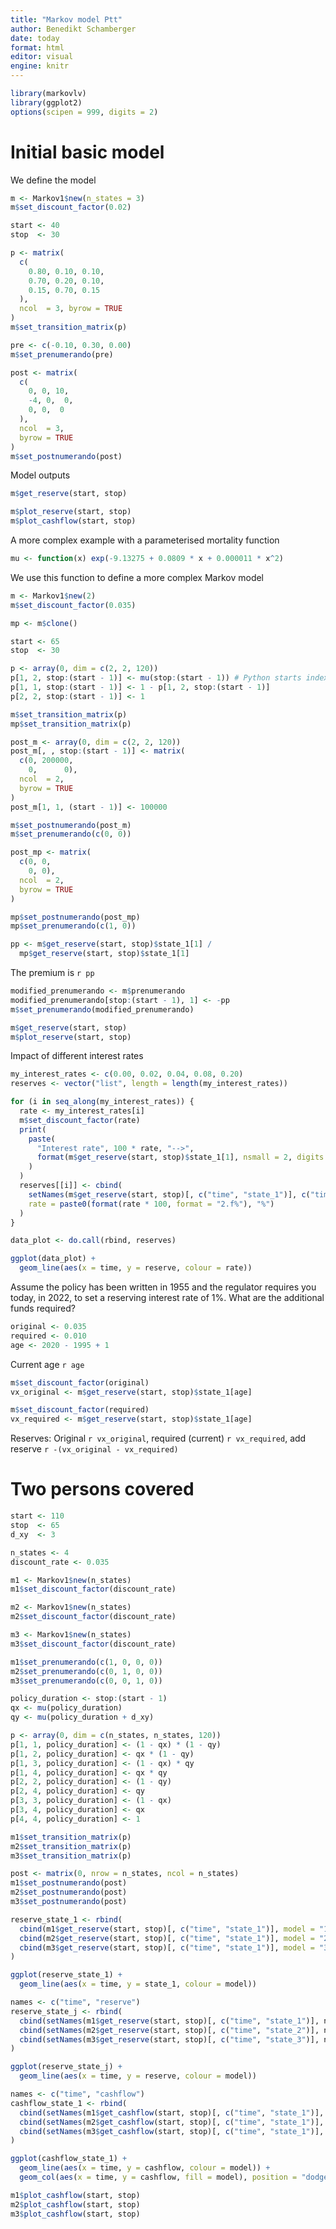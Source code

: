 ```yaml
---
title: "Markov model Ptt"
author: Benedikt Schamberger
date: today
format: html
editor: visual
engine: knitr
---
```


```r
library(markovlv)
library(ggplot2)
options(scipen = 999, digits = 2)
```

# Initial basic model

We define the model

```r
m <- Markov1$new(n_states = 3)
m$set_discount_factor(0.02)

start <- 40
stop  <- 30

p <- matrix(
  c(
    0.80, 0.10, 0.10,
    0.70, 0.20, 0.10,
    0.15, 0.70, 0.15
  ),
  ncol  = 3, byrow = TRUE
)
m$set_transition_matrix(p)

pre <- c(-0.10, 0.30, 0.00)
m$set_prenumerando(pre)

post <- matrix(
  c(
    0, 0, 10,
    -4, 0,  0,
    0, 0,  0
  ),
  ncol  = 3,
  byrow = TRUE
)
m$set_postnumerando(post)
```

Model outputs

```r
m$get_reserve(start, stop)

m$plot_reserve(start, stop)
m$plot_cashflow(start, stop)
```

A more complex example with a parameterised mortality function

```r
mu <- function(x) exp(-9.13275 + 0.0809 * x + 0.000011 * x^2)
```

We use this function to define a more complex Markov model

```r
m <- Markov1$new(2)
m$set_discount_factor(0.035)

mp <- m$clone()

start <- 65
stop  <- 30

p <- array(0, dim = c(2, 2, 120))
p[1, 2, stop:(start - 1)] <- mu(stop:(start - 1)) # Python starts indexing from 0
p[1, 1, stop:(start - 1)] <- 1 - p[1, 2, stop:(start - 1)]
p[2, 2, stop:(start - 1)] <- 1

m$set_transition_matrix(p)
mp$set_transition_matrix(p)

post_m <- array(0, dim = c(2, 2, 120))
post_m[, , stop:(start - 1)] <- matrix(
  c(0, 200000,
    0,      0),
  ncol  = 2,
  byrow = TRUE
)
post_m[1, 1, (start - 1)] <- 100000

m$set_postnumerando(post_m)
m$set_prenumerando(c(0, 0))

post_mp <- matrix(
  c(0, 0,
    0, 0),
  ncol  = 2,
  byrow = TRUE
)

mp$set_postnumerando(post_mp)
mp$set_prenumerando(c(1, 0))

pp <- m$get_reserve(start, stop)$state_1[1] / 
  mp$get_reserve(start, stop)$state_1[1]
```

The premium is `r pp`

```r
modified_prenumerando <- m$prenumerando
modified_prenumerando[stop:(start - 1), 1] <- -pp
m$set_prenumerando(modified_prenumerando)

m$get_reserve(start, stop)
m$plot_reserve(start, stop)
```

Impact of different interest rates

```r
my_interest_rates <- c(0.00, 0.02, 0.04, 0.08, 0.20)
reserves <- vector("list", length = length(my_interest_rates))

for (i in seq_along(my_interest_rates)) {
  rate <- my_interest_rates[i]
  m$set_discount_factor(rate)
  print(
    paste(
      "Interest rate", 100 * rate, "-->", 
      format(m$get_reserve(start, stop)$state_1[1], nsmall = 2, digits = 2)
    )
  )
  reserves[[i]] <- cbind(
    setNames(m$get_reserve(start, stop)[, c("time", "state_1")], c("time", "reserve")),
    rate = paste0(format(rate * 100, format = "2.f%"), "%")
  )
}

data_plot <- do.call(rbind, reserves)

ggplot(data_plot) + 
  geom_line(aes(x = time, y = reserve, colour = rate))
```

Assume the policy has been written in 1955 and the regulator requires you today, in 2022, to set a reserving interest rate of 1%.
What are the additional funds required?

```r
original <- 0.035
required <- 0.010
age <- 2020 - 1995 + 1
```

Current age `r age`

```r
m$set_discount_factor(original)
vx_original <- m$get_reserve(start, stop)$state_1[age]

m$set_discount_factor(required)
vx_required <- m$get_reserve(start, stop)$state_1[age]
```
Reserves: Original `r vx_original`, required (current) `r vx_required`, add reserve `r -(vx_original - vx_required)`

# Two persons covered

```r
start <- 110
stop  <- 65
d_xy  <- 3

n_states <- 4
discount_rate <- 0.035

m1 <- Markov1$new(n_states)
m1$set_discount_factor(discount_rate)

m2 <- Markov1$new(n_states)
m2$set_discount_factor(discount_rate)

m3 <- Markov1$new(n_states)
m3$set_discount_factor(discount_rate)

m1$set_prenumerando(c(1, 0, 0, 0))
m2$set_prenumerando(c(0, 1, 0, 0))
m3$set_prenumerando(c(0, 0, 1, 0))

policy_duration <- stop:(start - 1)
qx <- mu(policy_duration)
qy <- mu(policy_duration + d_xy)

p <- array(0, dim = c(n_states, n_states, 120))
p[1, 1, policy_duration] <- (1 - qx) * (1 - qy)
p[1, 2, policy_duration] <- qx * (1 - qy)
p[1, 3, policy_duration] <- (1 - qx) * qy
p[1, 4, policy_duration] <- qx * qy
p[2, 2, policy_duration] <- (1 - qy)
p[2, 4, policy_duration] <- qy
p[3, 3, policy_duration] <- (1 - qx)
p[3, 4, policy_duration] <- qx
p[4, 4, policy_duration] <- 1

m1$set_transition_matrix(p)
m2$set_transition_matrix(p)
m3$set_transition_matrix(p)

post <- matrix(0, nrow = n_states, ncol = n_states)
m1$set_postnumerando(post)
m2$set_postnumerando(post)
m3$set_postnumerando(post)
```

```r
reserve_state_1 <- rbind(
  cbind(m1$get_reserve(start, stop)[, c("time", "state_1")], model = "1"),
  cbind(m2$get_reserve(start, stop)[, c("time", "state_1")], model = "2"),
  cbind(m3$get_reserve(start, stop)[, c("time", "state_1")], model = "3")
)

ggplot(reserve_state_1) + 
  geom_line(aes(x = time, y = state_1, colour = model))
```

```r
names <- c("time", "reserve")
reserve_state_j <- rbind(
  cbind(setNames(m1$get_reserve(start, stop)[, c("time", "state_1")], names), model = "1"),
  cbind(setNames(m2$get_reserve(start, stop)[, c("time", "state_2")], names), model = "2"),
  cbind(setNames(m3$get_reserve(start, stop)[, c("time", "state_3")], names), model = "3")
)

ggplot(reserve_state_j) + 
  geom_line(aes(x = time, y = reserve, colour = model))
```

```r
names <- c("time", "cashflow")
cashflow_state_1 <- rbind(
  cbind(setNames(m1$get_cashflow(start, stop)[, c("time", "state_1")], names), model = "1"),
  cbind(setNames(m2$get_cashflow(start, stop)[, c("time", "state_1")], names), model = "2"),
  cbind(setNames(m3$get_cashflow(start, stop)[, c("time", "state_1")], names), model = "3")
)

ggplot(cashflow_state_1) + 
  geom_line(aes(x = time, y = cashflow, colour = model)) + 
  geom_col(aes(x = time, y = cashflow, fill = model), position = "dodge")
```

```r
m1$plot_cashflow(start, stop)
m2$plot_cashflow(start, stop)
m3$plot_cashflow(start, stop)
```
